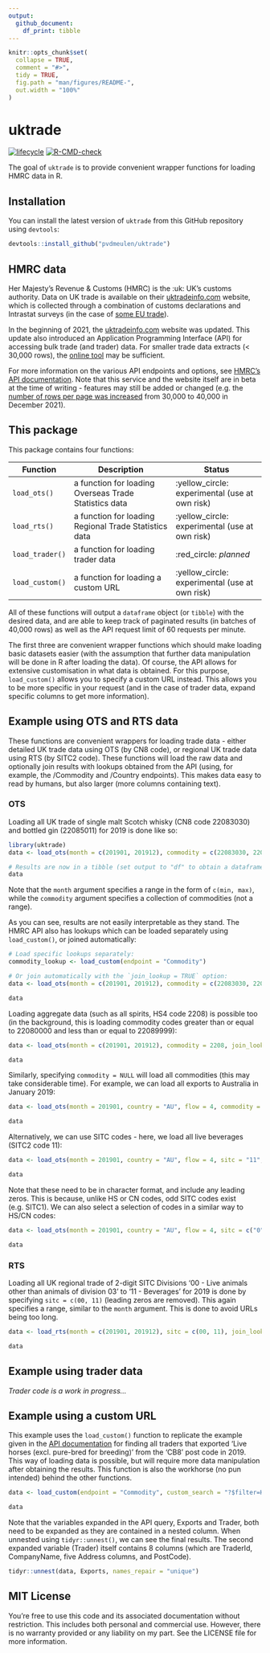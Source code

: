 ```yaml
---
output:
  github_document:
    df_print: tibble
---
```


<!-- README.md is generated from README.Rmd. Please edit that file -->

```r
knitr::opts_chunk$set(
  collapse = TRUE,
  comment = "#>",
  tidy = TRUE,
  fig.path = "man/figures/README-",
  out.width = "100%"
)
```
# uktrade

<!-- badges: start -->
[![lifecycle](https://img.shields.io/badge/lifecycle-experimental-orange.svg)](https://www.tidyverse.org/lifecycle/#experimental)
[![R-CMD-check](https://github.com/pvdmeulen/uktrade/workflows/R-CMD-check/badge.svg)](https://github.com/pvdmeulen/uktrade/actions)
<!-- badges: end -->

The goal of `uktrade` is to provide convenient wrapper functions for loading HMRC data in R.

## Installation

You can install the latest version of `uktrade` from this GitHub repository using `devtools`:

``` r
devtools::install_github("pvdmeulen/uktrade")
```
## HMRC data

Her Majesty's Revenue & Customs (HMRC) is the :uk: UK's customs authority. Data on UK trade is available on their [uktradeinfo.com](https://www.uktradeinfo.com/) website, which is collected through a combination of customs declarations and Intrastat surveys (in the case of [some EU trade](https://www.gov.uk/intrastat)).

In the beginning of 2021, the [uktradeinfo.com](https://www.uktradeinfo.com/) website was updated. This update also introduced an Application Programming Interface (API) for accessing bulk trade (and trader) data. For smaller trade data extracts (< 30,000 rows), the [online tool](https://www.uktradeinfo.com/trade-data/) may be sufficient.

For more information on the various API endpoints and options, see [HMRC's API documentation](https://www.uktradeinfo.com/api-documentation/). Note that this service and the website itself are in beta at the time of writing - features may still be added or changed (e.g. the [number of rows per page was increased](https://www.uktradeinfo.com/news/enhancement-made-to-uktradeinfo-api-service/) from 30,000 to 40,000 in December 2021).

## This package

This package contains four functions:

|Function         |Description                                            |Status                                         |
|-----------------|-------------------------------------------------------|-----------------------------------------------|
|`load_ots()`     |a function for loading Overseas Trade Statistics data  |:yellow_circle: experimental (use at own risk) |
|`load_rts()`     |a function for loading Regional Trade Statistics data  |:yellow_circle: experimental (use at own risk) |
|`load_trader()`  |a function for loading trader data                     |:red_circle: *planned*                         |
|`load_custom()`  |a function for loading a custom URL                    |:yellow_circle: experimental (use at own risk) |

All of these functions will output a `dataframe` object (or `tibble`) with the desired data, and are able to keep track of paginated results (in batches of 40,000 rows) as well as the API request limit of 60 requests per minute.

The first three are convenient wrapper functions which should make loading basic datasets easier (with the assumption that further data manipulation will be done in R after loading the data). Of course, the API allows for extensive customisation in what data is obtained. For this purpose, `load_custom()` allows you to specify a custom URL instead. This allows you to be more specific in your request (and in the case of trader data, expand specific columns to get more information).

## Example using OTS and RTS data

These functions are convenient wrappers for loading trade data - either detailed UK trade data using OTS (by CN8 code), or regional UK trade data using RTS (by SITC2 code). These functions will load the raw data and optionally join results with lookups obtained from the API (using, for example, the /Commodity and /Country endpoints). This makes data easy to read by humans, but also larger (more columns containing text).

### OTS

Loading all UK trade of single malt Scotch whisky (CN8 code 22083030) and bottled gin (22085011) for 2019 is done like so:

```r
library(uktrade)
data <- load_ots(month = c(201901, 201912), commodity = c(22083030, 22085011), join_lookup = FALSE, output = "tibble")

# Results are now in a tibble (set output to "df" to obtain a dataframe):
data
```

Note that the `month` argument specifies a range in the form of `c(min, max)`, while the `commodity` argument specifies a collection of commodities (not a range).

As you can see, results are not easily interpretable as they stand. The HMRC API also has lookups which can be loaded separately using `load_custom()`, or joined automatically:

```r
# Load specific lookups separately:
commodity_lookup <- load_custom(endpoint = "Commodity")

# Or join automatically with the `join_lookup = TRUE` option:
data <- load_ots(month = c(201901, 201912), commodity = c(22083030, 22085011), join_lookup = TRUE)

data
```

Loading aggregate data (such as all spirits, HS4 code 2208) is possible too (in the background, this is loading commodity codes greater than or equal to 22080000 and less than or equal to 22089999):

```r
data <- load_ots(month = c(201901, 201912), commodity = 2208, join_lookup = TRUE)

data
```

Similarly, specifying `commodity = NULL` will load all commodities (this may take considerable time). For example, we can load all exports to Australia in January 2019:

```r
data <- load_ots(month = 201901, country = "AU", flow = 4, commodity = NULL, join_lookup = TRUE)

data
```

Alternatively, we can use SITC codes - here, we load all live beverages (SITC2 code 11):

```r
data <- load_ots(month = 201901, country = "AU", flow = 4, sitc = "11", join_lookup = TRUE)

data
```

Note that these need to be in character format, and include any leading zeros. This is because, unlike HS or CN codes, odd SITC codes exist (e.g. SITC1). We can also select a selection of codes in a similar way to HS/CN codes:

```r
data <- load_ots(month = 201901, country = "AU", flow = 4, sitc = c("0", "11", "2", "71"), join_lookup = TRUE)

data
```

### RTS

Loading all UK regional trade of 2-digit SITC Divisions '00 - Live animals other than animals of division 03' to '11 - Beverages' for 2019 is done by specifying `sitc = c(00, 11)` (leading zeros are removed). This again specifies a range, similar to the `month` argument. This is done to avoid URLs being too long.

```r
data <- load_rts(month = c(201901, 201912), sitc = c(00, 11), join_lookup = TRUE)

data
```

## Example using trader data

*Trader code is a work in progress...*

## Example using a custom URL

This example uses the `load_custom()` function to replicate the example given in the [API documentation](https://www.uktradeinfo.com/api-documentation/) for finding all traders that exported ‘Live horses (excl. pure-bred for breeding)’ from the ‘CB8’ post code in 2019. This way of loading data is possible, but will require more data manipulation after obtaining the results. This function is also the workhorse (no pun intended) behind the other functions.

```r
data <- load_custom(endpoint = "Commodity", custom_search = "?$filter=Hs6Code eq '010129'&$expand=Exports($filter=MonthId ge 201901 and MonthId le 201912 and startswith(Trader/PostCode, 'CB8'); $expand=Trader)", output = "tibble")

data
```

Note that the variables expanded in the API query, Exports and Trader, both need to be expanded as they are contained in a nested <list> column. When unnested using `tidyr::unnest()`, we can see the final results. The second expanded variable (Trader) itself contains 8 columns (which are TraderId, CompanyName, five Address columns, and PostCode).

```r
tidyr::unnest(data, Exports, names_repair = "unique")
```

## MIT License

You're free to use this code and its associated documentation without restriction. This includes both personal and commercial use. However, there is no warranty provided or any liability on my part. See the LICENSE file for more information.
